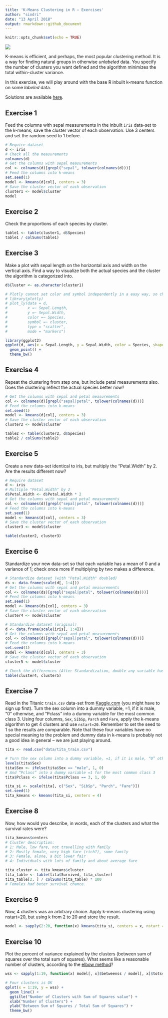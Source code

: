 ```yaml
---
title: 'K-Means Clustering in R – Exercises'
author: "sindri"
date: "13 April 2018"
output: rmarkdown::github_document
---
```

```r
knitr::opts_chunk$set(echo = TRUE)
```

![](https://www.r-exercises.com/wp-content/uploads/2018/04/6966285895_f9a694f2e4_z.jpg)

K-means is efficient, and perhaps, the most popular clustering method. It is a way for finding natural groups in otherwise *unlabeled* data. You specify the number of clusters you want defined and the algorithm minimizes the total within-cluster variance.  

In this exercise, we will play around with the base R inbuilt k-means function on some *labeled* data.  

Solutions are available [here](https://www.r-exercises.com/2018/04/13/11260/).  

## Exercise 1

Feed the columns with sepal measurements in the inbuilt `iris` data-set to the k-means; save the cluster vector of each observation. Use 3 centers and set the random seed to 1 before.  

```r
# Require dataset
d <- iris
# Check all the measurements
colnames(d)
# Get the columns with sepal measurements
col <- colnames(d)[grepl("sepal", tolower(colnames(d)))]
# Feed the columns into k-means
set.seed(1)
model <- kmeans(d[col], centers = 3)
# Save the cluster vector of each observation
cluster1 <- model$cluster
model
```

## Exercise 2  

Check the proportions of each species by cluster.  

```r
table1 <- table(cluster1, d$Species)
table1 / colSums(table1)
```

## Exercise 3

Make a plot with sepal length on the horizontal axis and width on the vertical axis. Find a way to visualize both the actual species and the cluster the algorithm is categorized into.  

```r
d$Cluster <- as.character(cluster1)

# Plotly cannot set color and symbol independently in a easy way, so change to ggplot
# library(plotly)
# plot_ly(data = d,
#         x =~ Sepal.Length,
#         y =~ Sepal.Width,
#         color =~ Species,
#         symbol =~ cluster,
#         type = "scatter",
#         mode = "markers")

library(ggplot2)
ggplot(d, aes(x = Sepal.Length, y = Sepal.Width, color = Species, shape = Cluster)) +
  geom_point() + 
  theme_bw()
```

## Exercise 4  

Repeat the clustering from step one, but include petal measurements also. Does the clustering reflect the actual species better now?  

```r
# Get the columns with sepal and petal measurements
col <- colnames(d)[grepl("sepal|petal", tolower(colnames(d)))]
# Feed the columns into k-means
set.seed(1)
model <- kmeans(d[col], centers = 3)
# Save the cluster vector of each observation
cluster2 <- model$cluster

table2 <- table(cluster2, d$Species)
table2 / colSums(table2)
```

## Exercise 5  

Create a new data-set identical to iris, but multiply the "Petal.Width" by 2. Are the results different now?    

```r
# Require dataset
d <- iris
# Multiple "Petal.Width" by 2
d$Petal.Width <- d$Petal.Width * 2
# Get the columns with sepal and petal measurements
col <- colnames(d)[grepl("sepal|petal", tolower(colnames(d)))]
# Feed the columns into k-means
set.seed(1)
model <- kmeans(d[col], centers = 3)
# Save the cluster vector of each observation
cluster3 <- model$cluster

table(cluster2, cluster3)
```

## Exercise 6

Standardize your new data-set so that each variable has a mean of 0 and a variance of 1; check once more if multiplying by two makes a difference.  

```r
# Standardize dataset (with "Petal.Width" doubled)
ds <- data.frame(scale(d[, 1:4]))
# Get the columns with sepal and petal measurements
col <- colnames(ds)[grepl("sepal|petal", tolower(colnames(ds)))]
# Feed the columns into k-means
set.seed(1)
model <- kmeans(ds[col], centers = 3)
# Save the cluster vector of each observation
cluster4 <- model$cluster

# Standardize dataset (original)
d <- data.frame(scale(iris[, 1:4]))
# Get the columns with sepal and petal measurements
col <- colnames(d)[grepl("sepal|petal", tolower(colnames(d)))]
# Feed the columns into k-means
set.seed(1)
model <- kmeans(d[col], centers = 3)
# Save the cluster vector of each observation
cluster5 <- model$cluster

# Check the differences (After Standardization, double any variable has no affection to the result)
table(cluster4, cluster5)
```

## Exercise 7

Read in the Titanic `train.csv` data-set from [Kaggle.com](https://www.kaggle.com/c/titanic/data) (you might have to sign up first). Turn the sex column into a dummy variable, =1, if it is male, “0” otherwise, and “Pclass” into a dummy variable for the most common class 3. Using four columns, `Sex`, `SibSp`, `Parch` and `Fare`, apply the k-means algorithm to get 4 clusters and use `nstart=20`. Remember to set the seed to 1 so the results are comparable. Note that these four variables have no special meaning to the problem and dummy data in k-means is probably not a good idea in general – we are just playing around.

```r
tita <- read.csv("data/tita_train.csv")

# Turn the sex column into a dummy variable, =1, if it is male, “0” otherwise
levels(tita$Sex)
tita$Sex <- ifelse(tita$Sex == "male", 1, 0)
# And “Pclass” into a dummy variable =1 for the most common class 3
tita$Pclass <- ifelse(tita$Pclass == 3, 1, 0)

tita_si <- scale(tita[, c("Sex", "SibSp", "Parch", "Fare")])
set.seed(1)
tita_kmeans <- kmeans(tita_si, centers = 4)
```

## Exercise 8

Now, how would you describe, in words, each of the clusters and what the survival rates were?    

```r
tita_kmeans$centers
# Cluster description:
# 1: Male, low fare, not travelling with family
# 2: Mostly female, very high fare (rich?), some family
# 3: Female, alone, a bit lower fair
# 4: Individuals with lots of family and about average fare

tita_cluster <- tita_kmeans$cluster
tita_table <- table(tita$Survived, tita_cluster)
tita_table[2, ] / colSums(tita_table) * 100
# Females had beter survival chance.
```

## Exercise 9

Now, 4 clusters was an arbitrary choice. Apply k-means clustering using nstart=20, but using k from 2 to 20 and store the result.  

```r
model <- sapply(2:20, function(x) kmeans(tita_si, centers = x, nstart = 20))
```

## Exercise 10

Plot the percent of variance explained by the clusters (between sum of squares over the total sum of squares). What seems like a reasonable number of clusters, according to the [elbow method](https://en.wikipedia.org/wiki/Determining_the_number_of_clusters_in_a_data_set#The_elbow_method)?  

```r
wss <- sapply(1:19, function(x) model[, x]$betweenss / model[, x]$totss)

# Four clusters is OK
qplot(x = 1:19, y = wss) + 
  geom_line() + 
  ggtitle("Number of Clusters with Sum of Squares value") +
  xlab("Number of Clusters") + 
  ylab("Between Sum of Squares / Total Sum of Squares") +
  theme_bw()
```